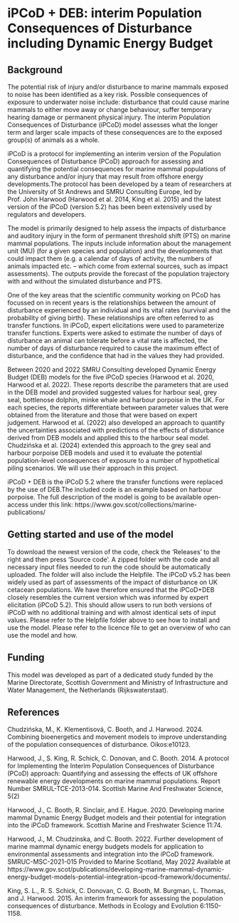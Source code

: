 
# iPCoD + DEB: interim Population Consequences of Disturbance including Dynamic Energy Budget

## Background

The potential risk of injury and/or disturbance to marine mammals exposed to noise has been identified as a key risk.  Possible consequences of exposure to underwater noise include: disturbance that could cause marine mammals to either move away or change behaviour, suffer temporary hearing damage or permanent physical injury. The interim Population Consequences of Disturbance (iPCoD) model assesses what the longer term and larger scale impacts of these consequences are to the exposed group(s) of animals as a whole.

iPCoD is a protocol for implementing an interim version of the Population Consequences of Disturbance (PCoD) approach for assessing and quantifying the potential consequences for marine mammal populations of any disturbance and/or injury that may result from offshore energy developments.The protocol has been developed by a team of researchers at the University of St Andrews and SMRU Consulting Europe, led by Prof. John Harwood (Harwood et al. 2014, King et al. 2015) and the latest version of the iPCoD (version 5.2) has been been extensively used by regulators and developers.

The model is primarily designed to help assess the impacts of disturbance and auditory injury in the form of permanent threshold shift (PTS) on marine mammal populations. The inputs include information about the management unit (MU) (for a given species and population) and the developments that could impact them (e.g. a calendar of days of activity, the numbers of animals impacted etc. – which come from external sources, such as impact assessments). The outputs provide the forecast of the population trajectory with and without the simulated disturbance and PTS. 

One of the key areas that the scientific community working on PCoD has focussed on in recent years is the relationships between the amount of disturbance experienced by an individual and its vital rates (survival and the probability of giving birth). These relationships are often referred to as transfer functions. In iPCoD, expert elicitations were used to parameterize transfer functions. Experts were asked to estimate the number of days of disturbance an animal can tolerate before a vital rate is affected, the number of days of disturbance required to cause the maximum effect of disturbance, and the confidence that had in the values they had provided.

Between 2020 and 2022 SMRU Consulting developed Dynamic Energy Budget (DEB) models for the five iPCoD species (Harwood et al. 2020, Harwood et al. 2022). These reports describe the parameters that are used in the DEB model and provided suggested values for harbour seal, grey seal, bottlenose dolphin, minke whale and harbour porpoise in the UK. For each species, the reports differentiate between parameter values that were obtained from the literature and those that were based on expert judgement. Harwood et al. (2022) also developed an approach to quantify the uncertainties associated with predictions of the effects of disturbance derived from DEB models and applied this to the harbour seal model. Chudzińska et al. (2024) extended this approach to the grey seal and harbour porpoise DEB models and used it to evaluate the potential population-level consequences of exposure to a number of hypothetical piling scenarios. We will use their approach in this project.

iPCoD + DEB is the iPCoD 5.2 where the transfer functions were replaced by the use of DEB.The included code is an example based on harbour porpoise. The full description of the model is going to be available open-access under this link: https://www.gov.scot/collections/marine-publications/

## Getting started and use of the model

To download the newest version of the code, check the 'Releases' to the right and then press 'Source code'. A zipped folder with the code and all necessary input files needed to run the code should be automatically uploaded. The folder will also include the Helpfile. 
The iPCoD v5.2 has been widely used as part of assessments of the impact of disturbance on UK cetacean populations. We have therefore ensured that the iPCoD+DEB closely resembles the current version which was informed by expert elicitation (iPCoD 5.2). This should allow users to run both versions of iPCoD with no additional training and with almost identical sets of input values.
Please refer to the Helpfile folder above to see how to install and use the model. Please refer to the licence file to get an overview of who can use the model and how. 

## Funding

This model was developed as part of a dedicated study funded by the Marine Directorate, Scottish Government and Ministry of Infrastructure and Water Management, the Netherlands (Rijkswaterstaat).  

## References

Chudzińska, M., K. Klementisová, C. Booth, and J. Harwood. 2024. Combining bioenergetics and movement models to improve understanding of the population consequences of disturbance. Oikos:e10123.

Harwood, J., S. King, R. Schick, C. Donovan, and C. Booth. 2014. A protocol for Implementing the Interim Population Consequences of Disturbance (PCoD) approach: Quantifying and assessing the effects of UK offshore renewable energy developments on marine mammal populations. Report Number SMRUL-TCE-2013-014. Scottish Marine And Freshwater Science, 5(2)

Harwood, J., C. Booth, R. Sinclair, and E. Hague. 2020. Developing marine mammal Dynamic Energy Budget models and their potential for integration into the iPCoD framework. Scottish Marine and Freshwater Science 11:74.

Harwood, J., M. Chudzinska, and C. Booth. 2022. Further development of marine mammal dynamic energy budgets models for application to environmental assessments and integration into the iPCoD framework. SMRUC-MSC-2021-015 Provided to Marine Scotland, May 2022 Available at https://www.gov.scot/publications/developing-marine-mammal-dynamic-energy-budget-models-potential-integration-ipcod-framework/documents/.

King, S. L., R. S. Schick, C. Donovan, C. G. Booth, M. Burgman, L. Thomas, and J. Harwood. 2015. An interim framework for assessing the population consequences of disturbance. Methods in Ecology and Evolution 6:1150-1158.
